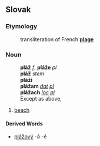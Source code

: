 ==Slovak==
===Etymology===
:transliteration of French '''[[plage]]'''
===Noun===
:'''pláž''' ''f'', '''pláže''' ''pl''
:'''pláž''' ''stem''
:'''pláží''' ''{{genpl}}''
:'''plážam''' ''[[dative|dat]] [[plural|pl]]''
:'''plážach''' ''[[locative|loc]] [[plural|pl]]''
:Except as above, {{decpat}} {{dlan}}
#[[beach]]
====Derived Words====
* [[plážový]] -á -é